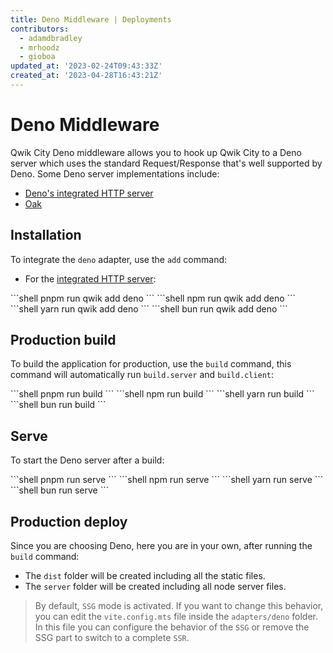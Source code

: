 ```yaml
---
title: Deno Middleware | Deployments
contributors:
  - adamdbradley
  - mrhoodz
  - gioboa
updated_at: '2023-02-24T09:43:33Z'
created_at: '2023-04-28T16:43:21Z'
---
```



# Deno Middleware

Qwik City Deno middleware allows you to hook up Qwik City to a Deno server which uses the standard Request/Response that's well supported by Deno. Some Deno server implementations include:

- [Deno's integrated HTTP server](https://docs.deno.com/runtime/tutorials/http_server)
- [Oak](https://oakserver.github.io/oak/)

## Installation

To integrate the `deno` adapter, use the `add` command:

- For the [integrated HTTP server](https://docs.deno.com/runtime/tutorials/http_server):


<PackageManagerTabs>
<span q:slot="pnpm">
```shell
pnpm run qwik add deno
```
</span>
<span q:slot="npm">
```shell
npm run qwik add deno
```
</span>
<span q:slot="yarn">
```shell
yarn run qwik add deno
```
</span>
<span q:slot="bun">
```shell
bun run qwik add deno
```
</span>
</PackageManagerTabs>

## Production build

To build the application for production, use the `build` command, this command will automatically run `build.server` and `build.client`:

<PackageManagerTabs>
<span q:slot="pnpm">
```shell
pnpm run build
```
</span>
<span q:slot="npm">
```shell
npm run build
```
</span>
<span q:slot="yarn">
```shell
yarn run build
```
</span>
<span q:slot="bun">
```shell
bun run build
```
</span>
</PackageManagerTabs>

## Serve

To start the Deno server after a build:

<PackageManagerTabs>
<span q:slot="pnpm">
```shell
pnpm run serve
```
</span>
<span q:slot="npm">
```shell
npm run serve
```
</span>
<span q:slot="yarn">
```shell
yarn run serve
```
</span>
<span q:slot="bun">
```shell
bun run serve
```
</span>
</PackageManagerTabs>

## Production deploy

Since you are choosing Deno, here you are in your own, after running the `build` command:

- The `dist` folder will be created including all the static files.
- The `server` folder will be created including all node server files.

> By default, `SSG` mode is activated. If you want to change this behavior, you can edit the `vite.config.mts` file inside the `adapters/deno` folder. In this file you can configure the behavior of the `SSG` or remove the SSG part to switch to a complete `SSR`.
